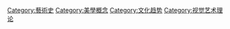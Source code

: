 [[Category:藝術史|Category:藝術史]]
[[Category:美學概念|Category:美學概念]]
[[Category:文化趋势|Category:文化趋势]]
[[Category:视觉艺术理论|Category:视觉艺术理论]]